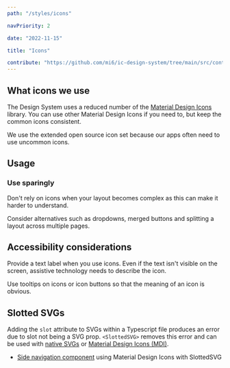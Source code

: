 ```yaml
---
path: "/styles/icons"

navPriority: 2

date: "2022-11-15"

title: "Icons"

contribute: "https://github.com/mi6/ic-design-system/tree/main/src/content/structured/styles/icons.mdx"
---
```



## What icons we use

The Design System uses a reduced number of the [Material Design Icons](https://materialdesignicons.com/) library. You can use other Material Design Icons if you need to, but keep the common icons consistent.

We use the extended open source icon set because our apps often need to use uncommon icons.

<IconFinder />

## Usage

### Use sparingly

Don't rely on icons when your layout becomes complex as this can make it harder to understand.

Consider alternatives such as dropdowns, merged buttons and splitting a layout across multiple pages.

## Accessibility considerations

Provide a text label when you use icons. Even if the text isn't visible on the screen, assistive technology needs to describe the icon.

Use tooltips on icons or icon buttons so that the meaning of an icon is obvious.

## Slotted SVGs

Adding the `slot` attribute to SVGs within a Typescript file produces an error due to slot not being a SVG prop. `<SlottedSVG>` removes this error and can be used with [native SVGs](/get-started/install-components/react/#working-with-slotted-svgs) or [Material Design Icons (MDI)](/get-started/install-components/react/#using-material-design-icons-mdi-with-slottedsvg).

- [Side navigation component](/components/side-nav/code/#with-material-design-icons-in-slottedsvg) using Material Design Icons with SlottedSVG
